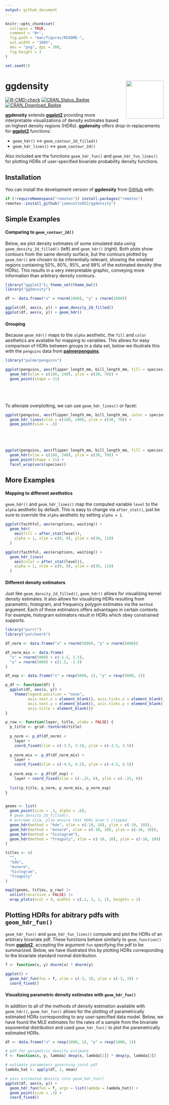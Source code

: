 ```yaml
---
output: github_document
---
```


<!-- README.md is generated from README.Rmd. Please edit that file -->

```r
knitr::opts_chunk$set(
  collapse = TRUE,
  comment = "#>",
  fig.path = "man/figures/README-",
  out.width = "100%",
  dev = "png", dpi = 300,
  fig.height = 3
)
```

```r
set.seed(1)
```

# ggdensity <img src="man/figures/logo.png"  align="right"  width="120" style="padding-left:10px;background-color:white;" />

<!-- badges: start -->
[![R-CMD-check](https://github.com/jamesotto852/ggdensity/workflows/R-CMD-check/badge.svg)](https://github.com/jamesotto852/ggdensity/actions)
[![CRAN_Status_Badge](http://www.r-pkg.org/badges/version-ago/ggdensity)](https://cran.r-project.org/package=ggdensity)
[![CRAN_Download_Badge](http://cranlogs.r-pkg.org/badges/ggdensity)](https://cran.r-project.org/package=ggdensity)
<!-- badges: end -->

**ggdensity** extends [**ggplot2**](https://github.com/tidyverse/ggplot2) providing more interpretable visualizations of density estimates based on highest density regions (HDRs).
**ggdensity** offers drop-in replacements for [**ggplot2**](https://github.com/tidyverse/ggplot2) functions:

- `geom_hdr()` $\longleftrightarrow$ `geom_contour_2d_filled()`
- `geom_hdr_lines()` $\longleftrightarrow$ `geom_contour_2d()`

Also included are the functions `geom_hdr_fun()` and `geom_hdr_fun_lines()` for plotting HDRs of user-specified bivariate probability density functions.

## Installation

You can install the development version of **ggdensity** from [GitHub](https://github.com/) with:

``` r
if (!requireNamespace("remotes")) install.packages("remotes")
remotes::install_github("jamesotto852/ggdensity")
```

## Simple Examples

#### Comparing to `geom_contour_2d()`

Below, we plot density estimates of some simulated data using `geom_density_2d_filled()` (left) and `geom_hdr()` (right).
Both plots show contours from the same density surface, but the contours plotted by `geom_hdr()` are chosen to be inferentially relevant,
showing the smallest regions containing $50\%$, $80\%$, $95\%$, and $99\%$ of the estimated density (the HDRs).
This results in a very interpretable graphic, conveying more information than arbitrary density contours.


<!-- ```{r ex1, fig.show="hold", out.width="100%"} -->
 
```r
library("ggplot2"); theme_set(theme_bw())
library("ggdensity")

df <- data.frame("x" = rnorm(1000), "y" = rnorm(1000))

ggplot(df, aes(x, y)) + geom_density_2d_filled()
ggplot(df, aes(x, y)) + geom_hdr()
```

<!-- p_ggplot    <- ggplot(df, aes(x, y)) + geom_density_2d_filled() -->
<!-- p_ggdensity <- ggplot(df, aes(x, y)) + geom_hdr() -->
<!-- p_ggplot + p_ggdensity -->

#### Grouping

Because `geom_hdr()` maps to the `alpha` aesthetic, the `fill` and `color` aesthetics are available for mapping to variables.
This allows for easy comparison of HDRs between groups in a data set, below we illustrate this with the `penguins` data from [**palmerpenguins**](https://github.com/allisonhorst/palmerpenguins).

```r
library("palmerpenguins")

ggplot(penguins, aes(flipper_length_mm, bill_length_mm, fill = species)) +
  geom_hdr(xlim = c(160, 240), ylim = c(30, 70)) +
  geom_point(shape = 21)
```

<div style = "height:40px;"></div>

To alleviate overplotting, we can use `geom_hdr_lines()` or facet:

```r
ggplot(penguins, aes(flipper_length_mm, bill_length_mm, color = species)) +
  geom_hdr_lines(xlim = c(160, 240), ylim = c(30, 70)) +
  geom_point(size = .5)
```

<div style = "height:40px;"></div>

```r
ggplot(penguins, aes(flipper_length_mm, bill_length_mm, fill = species)) +
  geom_hdr(xlim = c(160, 240), ylim = c(30, 70)) +
  geom_point(shape = 21) +
  facet_wrap(vars(species))
```


## More Examples

#### Mapping to different aesthetics

`geom_hdr()` and `geom_hdr_lines()` map the computed variable `level` to the `alpha` aesthetic by default.
This is easy to change via `after_stat()`,
just be sure to override the `alpha` aesthetic by setting `alpha = 1`.

```r
ggplot(faithful, aes(eruptions, waiting)) +
  geom_hdr(
    aes(fill = after_stat(level)), 
    alpha = 1, xlim = c(0, 8), ylim = c(30, 110)
  )

ggplot(faithful, aes(eruptions, waiting)) +
  geom_hdr_lines(
    aes(color = after_stat(level)), 
    alpha = 1, xlim = c(0, 8), ylim = c(30, 110)
  )
```


#### Different density estimators

Just like `geom_density_2d_filled()`, `geom_hdr()` allows for visualizing kernel density estimates.
It also allows for visualizing HDRs resulting from parametric, histogram, and frequency polygon estimates via the `method` argument.
Each of these estimators offers advantages in certain contexts.
For example, histogram estimators result in HDRs which obey constrained supports.

```r
library("purrr")
library("patchwork")

df_norm <- data.frame("x" = rnorm(5000), "y" = rnorm(5000))

df_norm_mix <- data.frame(
  "x" = rnorm(5000) + c(-1.5, 1.5),
  "y" = rnorm(5000) + c(1.5, -1.5)
)

df_exp <- data.frame("x" = rexp(5000, 1), "y" = rexp(5000, 1))

p_df <- function(df) {
  ggplot(df, aes(x, y)) + 
    theme(legend.position = "none",
          axis.text.x = element_blank(), axis.ticks.x = element_blank(),
          axis.text.y = element_blank(), axis.ticks.y = element_blank(),
          axis.title = element_blank())
}

p_row <- function(layer, title, ylabs = FALSE) {
  p_title <- grid::textGrob(title)
  
  p_norm <- p_df(df_norm) + 
    layer + 
    coord_fixed(xlim = c(-3.5, 3.5), ylim = c(-3.5, 3.5))
  
  p_norm_mix <- p_df(df_norm_mix) + 
    layer + 
    coord_fixed(xlim = c(-4.5, 4.5), ylim = c(-4.5, 4.5))
  
  p_norm_exp <- p_df(df_exp) + 
    layer + coord_fixed(xlim = c(-.25, 6), ylim = c(-.25, 6))
  
  list(p_title, p_norm, p_norm_mix, p_norm_exp)
}


geoms <- list(
  geom_point(size = .3, alpha = .6),
  # geom_density_2d_filled(),
  # extreme xlim, ylim ensure that HDRs aren't clipped
  geom_hdr(method = "kde", xlim = c(-10, 10), ylim = c(-10, 10)),
  geom_hdr(method = "mvnorm", xlim = c(-10, 10), ylim = c(-10, 10)),
  geom_hdr(method = "histogram"),
  geom_hdr(method = "freqpoly", xlim = c(-10, 10), ylim = c(-10, 10))
)

titles <- c(
  "",
  "kde",
  "mvnorm",
  "histogram",
  "freqpoly"
)

map2(geoms, titles, p_row) |>
  unlist(recursive = FALSE) |>
  wrap_plots(ncol = 4, widths = c(.2, 1, 1, 1), heights = 1)

```



<!-- #### Bayesian applications -->

<!-- In the context of a Bayesian analysis, `geom_hdr()` creates plots of highest posterior regions. -->
<!-- All we need to do is give `geom_hdr()` a data frame with draws from a posterior, and  -->




## Plotting HDRs for abitrary pdfs with `geom_hdr_fun()` 

`geom_hdr_fun()` and `geom_hdr_fun_lines()` compute and plot the HDRs of an arbitrary bivariate pdf. 
These functions behave similarly to `geom_function()` from [**ggplot2**](https://github.com/tidyverse/ggplot2), 
accepting the argument `fun` specifying the pdf to be summarized.
Below, we have illustrated this by plotting HDRs corresponding to the bivariate standard normal distribution.

```r
f <- function(x, y) dnorm(x) * dnorm(y)

ggplot() +
  geom_hdr_fun(fun = f, xlim = c(-3, 3), ylim = c(-3, 3)) +
  coord_fixed()
```

#### Visualizing parametric density estimates with `geom_hdr_fun()`

In addition to all of the methods of density estimation available with `geom_hdr()`,
`geom_hdr_fun()` allows for the plotting of parametrically estimated HDRs corresponding to any user-specified data model.
Below, we have found the MLE estimates for the rates of a sample from the bivariate exponential distribution
and used `geom_hdr_fun()` to plot the parametrically estimated HDRs. 

```r
df <- data.frame("x" = rexp(1000, 1), "y" = rexp(1000, 1))

# pdf for parametric density estimate
f <- function(x, y, lambda) dexp(x, lambda[1]) * dexp(y, lambda[2])

# estimate parameters governing joint pdf
lambda_hat <- apply(df, 2, mean)

# pass estimated density into geom_hdr_fun()
ggplot(df, aes(x, y)) +
  geom_hdr_fun(fun = f, args = list(lambda = lambda_hat)) +
  geom_point(size = .3) +
  coord_fixed()
```







